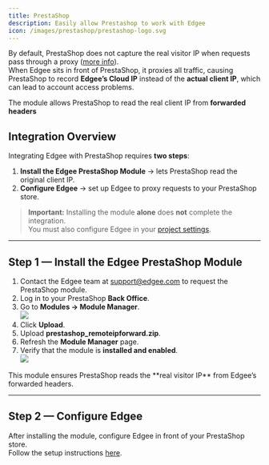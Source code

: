 ```yaml
---
title: PrestaShop
description: Easily allow Prestashop to work with Edgee
icon: /images/prestashop/prestashop-logo.svg
---
```



<EdgeeSdk />

By default, PrestaShop does not capture the real visitor IP when requests pass through a proxy ([more info](https://github.com/PrestaShop/PrestaShop/issues/39190)).  
When Edgee sits in front of PrestaShop, it proxies all traffic, causing PrestaShop to record **Edgee’s Cloud IP** instead of the **actual client IP**, which can lead to account access problems.


The module allows PrestaShop to read the real client IP from **forwarded headers**


## **Integration Overview**

Integrating Edgee with PrestaShop requires **two steps**:

1. **Install the Edgee PrestaShop Module** → lets PrestaShop read the original client IP.
2. **Configure Edgee** → set up Edgee to proxy requests to your PrestaShop store.

> **Important:** Installing the module **alone** does **not** complete the integration.  
> You must also configure Edgee in your [project settings](/getting-started/project-settings).

---

## **Step 1 — Install the Edgee PrestaShop Module**

1. Contact the Edgee team at [support@edgee.com](mailto:support@edgee.cloud) to request the PrestaShop module.
2. Log in to your PrestaShop **Back Office**.
3. Go to **Modules → Module Manager**.  
   <img src="/images/prestashop/module.png" />
4. Click **Upload**.  
5. Upload **prestashop_remoteipforward.zip**.  
6. Refresh the **Module Manager** page.
7. Verify that the module is **installed and enabled**.  
   <img src="/images/prestashop/installed_module.png" />

<Note>
This module ensures PrestaShop reads the **real visitor IP** from Edgee’s forwarded headers.
</Note>

---

## **Step 2 — Configure Edgee**

After installing the module, configure Edgee in front of your PrestaShop store.  
Follow the setup instructions [here](/getting-started/project-settings).


